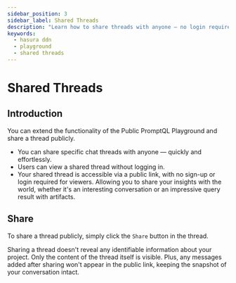 ```yaml
---
sidebar_position: 3
sidebar_label: Shared Threads
description: "Learn how to share threads with anyone — no login required!"
keywords:
  - hasura ddn
  - playground
  - shared threads
---
```



# Shared Threads

## Introduction

You can extend the functionality of the Public PromptQL Playground and share a thread publicly.

- You can share specific chat threads with anyone — quickly and effortlessly.
- Users can view a shared thread without logging in.
- Your shared thread is accessible via a public link, with no sign-up or login required for viewers. Allowing you to
  share your insights with the world, whether it's an interesting conversation or an impressive query result with
  artifacts.

## Share

To share a thread publicly, simply click the `Share` button in the thread.

<Thumbnail src="/img/get-started/shared-threads.jpeg" alt="Shared Threads" />

Sharing a thread doesn't reveal any identifiable information about your project. Only the content of the thread itself
is visible. Plus, any messages added after sharing won't appear in the public link, keeping the snapshot of your
conversation intact.
